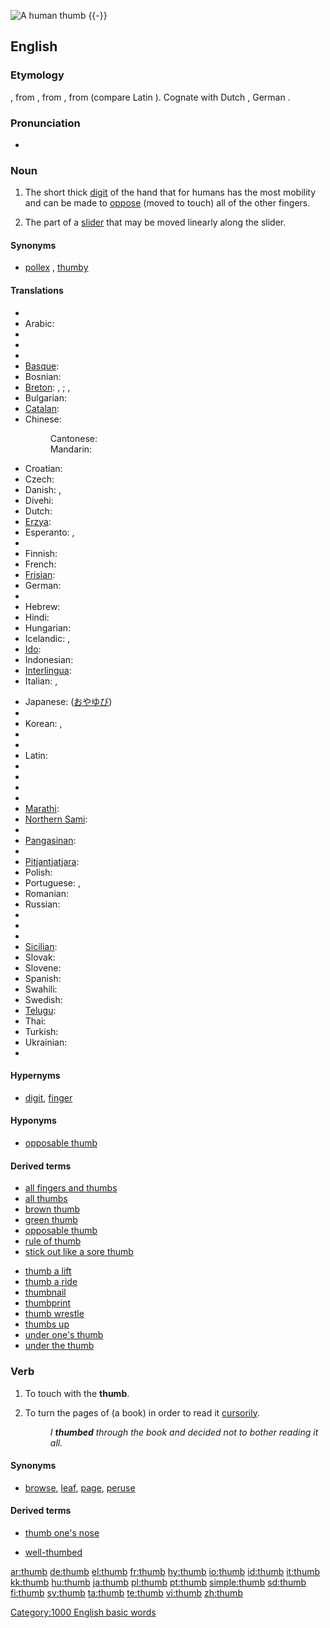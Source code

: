{{wikipedia}}
[[Image:Thumbup.jpg|thumb|A human '''thumb''']]
{{-}}
==English==

===Etymology===
{{OE.}} {{term|þuma|þūma|lang=ang}}, from {{PG.}}, from {{proto|Indo-European|tūmon-|thick finger}}, from {{proto|Indo-European|tū-|swell}} (compare Latin {{term|tumere|lang=la}}).  Cognate with Dutch {{term|duim|lang=nl}}, German {{term|Daumen|lang=de}}.

===Pronunciation===
* {{audio|en-us-thumb.ogg|Audio (US)}}
*: {{rhymes|ʌm}}

===Noun===
{{en-noun}}

# The short thick [[digit]] of the hand that for humans has the most mobility and can be made to [[oppose]] (moved to touch) all of the other fingers.
# {{computing}} The part of a [[slider]] that may be moved linearly along the slider.

====Synonyms====
* {{sense|digit}} [[pollex]] {{qualifier|technical}}, [[thumby]] {{qualifier|colloquial}}

====Translations====
{{trans-top|digit}}
* {{trreq|Afrikaans}}
* Arabic: {{t|ar|إبهام|sc=Arab}}
* {{trreq|Aragonese}}
* {{trreq|Armenian}}
* {{trreq|Asturian}}
* [[Basque]]: {{t|eu|hazlodi}}
* Bosnian: {{t-|bs|palac|m}}
* [[Breton]]: {{t|br|biz-meud|m}}, {{t|br|bizied-meud|m|p}}; {{t|br|meud|m}}, {{t|br|meudoù|m|p}}
* Bulgarian: {{t+|bg|палец|m|sc=Cyrl}}
* [[Catalan]]: {{t|ca|polze|m}}
* Chinese:
*: Cantonese: {{t|zh-yue|大拇指|tr=daai6 mou5 ji2}}
*: Mandarin: {{t|cmn|大拇指|tr=dà mǔ zhǐ}}
* Croatian: {{t+|hr|palac|m}}
* Czech: {{t-|cs|palec|m}}
* Danish: {{t|da|tommelfinger}}, {{t|da|tommeltot}}
* Divehi: {{t|dv|ބޮޑުވައި އިގިލި}}
* Dutch: {{t+|nl|duim|m}}
* [[Erzya]]: {{t|myv|пелька|tr=pelka}}
* Esperanto: {{t-|eo|polekso|xs=Esperanto}}, {{t-|eo|dikfingro|xs=Esperanto}}
* {{trreq|Estonian}}
* Finnish: {{t+|fi|peukalo}}
* French: {{t+|fr|pouce|m}}
* [[Frisian]]: {{t|fy|tomme}}
* German: {{t|de|Daumen|m}}
* {{trreq|Greek}}
* Hebrew: {{t|he|אגודל|sc=Hebr}}
* Hindi: {{t|hi|अंगूठा|tr=angooththa}}
* Hungarian: {{t|hu|hüvelykujj}}
* Icelandic: {{t+|is|þumall|m}}, {{t-|is|þumalfingur|m}}
* [[Ido]]: {{t|io|polexo}}
* Indonesian: {{t+|id|ibu jari|xs=Indonesian}}
* [[Interlingua]]: {{t|ia|pollice}}
* Italian: {{t+|it|pollice|m}}, {{t-|it|dito grosso|m}}
{{trans-mid}}
* Japanese: {{t|ja|親指|tr=oyayubi|sc=Jpan}} ([[おやゆび]])
* {{trreq|Javanese}}
* Korean: {{t|ko|엄지|tr=eomji}}, {{t|ko|엄지손가락|tr=eomjisongarak}}
* {{trreq|Kurdish}}
* {{trreq|Kyrgyz}}
* Latin: {{t-|la|pollex|m}}
* {{trreq|Latvian}}
* {{trreq|Lithuanian}}
* {{trreq|Low Saxon}}
* {{trreq|Malay}}
* [[Marathi]]: {{t|mr|आंग्ठा|tr=ãngththa}}
* [[Northern Sami]]: {{t|se|bealgi}}
* {{trreq|Norwegian}}
* [[Pangasinan]]: {{t|pag|tangan}}
* {{trreq|Persian}}
* [[Pitjantjatjara]]: {{t|pjt|maṟa mama}}
* Polish: {{t+|pl|kciuk|m}}
* Portuguese: {{t-|pt|dedo polegar|m}}, {{t+|pt|polegar|m}}
* Romanian: {{t-|ro|deget mare|n}}
* Russian: {{t+|ru|большой палец|m|tr=bol'šój pál'ec|sc=Cyrl}}
* {{trreq|Sanskrit}}
* {{trreq|Scots}}
* {{trreq|Serbian}}
* [[Sicilian]]: {{t|scn|puseri}}
* Slovak: {{t-|sk|palec|m}}
* Slovene: {{t+|sl|palec|m}}
* Spanish: {{t+|es|pulgar|m}}
* Swahili: {{t|sw|kidole gumba}}
* Swedish: {{t+|sv|tumme}}
* [[Telugu]]: {{t|te|బొటనవేలు|tr=boTanavElu}}
* Thai: {{t|th|sc=Thai|หัวแม่มือ|tr=hŭa mâe meu}}
* Turkish: {{t+|tr|başparmak|m}}
* Ukrainian: {{t|uk|полекс}}
* {{trreq|Vietnamese}}
{{trans-bottom}}

{{trans-top|part of a slider}}
{{trans-mid}}
{{trans-bottom}}

====Hypernyms====
* {{sense|digit}} [[digit]], [[finger]]

====Hyponyms====
* {{sense|digit}} [[opposable thumb]]

====Derived terms====
{{rel-top|terms derived from the noun}}
* [[all fingers and thumbs]]
* [[all thumbs]]
* [[brown thumb]]
* [[green thumb]]
* [[opposable thumb]]
* [[rule of thumb]]
* [[stick out like a sore thumb]]
{{rel-mid}}
* [[thumb a lift]]
* [[thumb a ride]]
* [[thumbnail]]
* [[thumbprint]]
* [[thumb wrestle]]
* [[thumbs up]]
* [[under one's thumb]]
* [[under the thumb]]
{{rel-bottom}}

===Verb===
{{en-verb}}

# {{transitive}} To touch with the '''thumb'''.
# {{transitive}} To turn the pages of (a book) in order to read it [[cursorily]].
#: ''I '''thumbed''' through the book and decided not to bother reading it all.''

====Synonyms====
* {{sense|to turn pages}} [[browse]], [[leaf]], [[page]], [[peruse]]

====Derived terms====
{{rel-top|terms derived from the verb}}
* [[thumb one's nose]]
{{rel-mid}}
* [[well-thumbed]]
{{rel-bottom}}

[[Category:1000 English basic words]]

[[ar:thumb]]
[[de:thumb]]
[[el:thumb]]
[[fr:thumb]]
[[hy:thumb]]
[[io:thumb]]
[[id:thumb]]
[[it:thumb]]
[[kk:thumb]]
[[hu:thumb]]
[[ja:thumb]]
[[pl:thumb]]
[[pt:thumb]]
[[simple:thumb]]
[[sd:thumb]]
[[fi:thumb]]
[[sv:thumb]]
[[ta:thumb]]
[[te:thumb]]
[[vi:thumb]]
[[zh:thumb]]